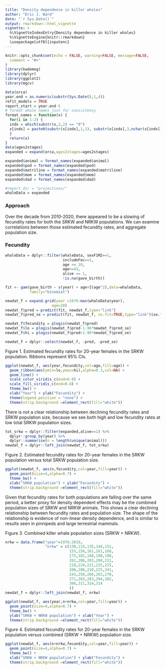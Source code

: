 ```yaml
---
title: "Density dependence in killer whales"
author: "Eric J. Ward"
date: "`r Sys.Date()`"
output: rmarkdown::html_vignette
vignette: >
  %\VignetteIndexEntry{Density dependence in killer whales}
  %\VignetteEngine{knitr::rmarkdown}
  \usepackage[utf8]{inputenc}
---
```



```r
knitr::opts_chunk$set(echo = FALSE, warning=FALSE, message=FALSE,
  comment = "#>"
)
library(kwdemog)
library(dplyr)
library(ggplot2)
library(mgcv)

data(orca)
year.end = as.numeric(substr(Sys.Date(),1,4))
refit_models = TRUE
report_start = year.end-5
# format whale names just for consistency
format_names = function(x) {
  for(i in 1:2) {
  indx = which(substr(x,2,2) == "0")
  x[indx] = paste0(substr(x[indx],1,1), substr(x[indx],3,nchar(x[indx])))
  }
  return(x)
}
data(ages2stages)
expanded = expand(orca,ages2stages=ages2stages)

expanded$animal = format_names(expanded$animal)
expanded$pod = format_names(expanded$pod)
expanded$matriline = format_names(expanded$matriline)
expanded$mom = format_names(expanded$mom)
expanded$dad = format_names(expanded$dad)

#report_dir = "projections/"
whaleData = expanded

```

### Approach  
Over the decade from 2010-2020, there appeared to be a slowing of fecundity rates for both the SRKW and NRKW populations. We can examine correlations between those estimated fecundity rates, and aggregate population size.  

### Fecundity  

```r
whaleData = dplyr::filter(whaleData, sexF1M2==1, 
                          includeFec==1, 
                          age >= 10,
                          age<=43,
                          alive == 1,
                          !is.na(gave_birth))

fit <- gam(gave_birth ~ s(year) + age+I(age^2),data=whaleData,
           family="binomial")

newdat_f = expand.grid(year =1976:max(whaleData$year),
                     age=20)
newdat_f$pred = predict(fit, newdat_f,type="link")
newdat_f$pred_se = predict(fit, newdat_f, se.fit=TRUE,type="link")$se.fit

newdat_f$fecundity = plogis(newdat_f$pred)
newdat_f$lo = plogis(newdat_f$pred-1.96*newdat_f$pred_se)
newdat_f$hi = plogis(newdat_f$pred+1.96*newdat_f$pred_se)

newdat_f = dplyr::select(newdat_f, -pred, -pred_se)
```

Figure 1. Estimated fecundity rates for 20-year females in the SRKW population. Ribbons represent 95% CIs.  
```r
ggplot(newdat_f, aes(year,fecundity,col=age,fill=age)) + 
  geom_ribbon(aes(ymin=lo,ymax=hi),alpha=0.3,col=NA) + 
  geom_line() +
  scale_color_viridis_c(end=0.8) + 
  scale_fill_viridis_c(end=0.8) + 
  theme_bw() + 
  xlab("Year") + ylab("Fecundity") + 
  theme(legend.position = "none") + 
  theme(strip.background =element_rect(fill="white"))
```  

There is not a clear relationship between declining fecundity rates and SRKW population size, because we see both high and low fecundity rates at low total SRKW population sizes.  

```r
tot_srkw = dplyr::filter(expanded,alive==1) %>% 
  dplyr::group_by(year) %>% 
  dplyr::summarise(n = length(unique(animal)))
newdat_f = dplyr::left_join(newdat_f, tot_srkw)
```

Figure 2. Estimated fecundity rates for 20-year females in the SRKW population versus total SRKW population size.  

```r
ggplot(newdat_f, aes(n,fecundity,col=year,fill=year)) + 
  geom_point(size=4,alpha=0.7) +
  theme_bw() + 
  xlab("SRKW population") + ylab("Fecundity") + 
  theme(strip.background =element_rect(fill="white"))
```

Given that fecundity rates for both populations are falling over the same period, a better proxy for density dependent effects may be the combined population sizes of SRKW and NRKW animals. This shows a clear declining relationship between fecundity rates and population size. The shape of the relationship is evidence of non-linear density dependence, and is similar to results seen in pinnipeds and large terrestrial mammals.

Figure 3. Combined killer whale population sizes (SRKW + NRKW).  

```r
nrkw = data.frame("year"=1976:2019,
                  "nrkw" = c(130,133,135,144,151,
                             155,158,161,161,168,
                             175,182,188,190,198,
                             201,206,203,208,211,
                             218,224,221,225,215,
                             206,208,210,225,241,
                             243,250,260,263,270,
                             271,283,283,294,302,
                             306,311,314,314
                             ))
newdat_f = dplyr::left_join(newdat_f, nrkw)
```


```r
ggplot(newdat_f, aes(year,n+nrkw,col=year,fill=year)) + 
  geom_point(size=4,alpha=0.7) +
  theme_bw() + 
  ylab("SRKW + NRKW population") + xlab("Year") + 
  theme(strip.background =element_rect(fill="white"))
```

Figure 4. Estimated fecundity rates for 20-year females in the SRKW population versus combined (SRKW + NRKW) population size.  

```r
ggplot(newdat_f, aes(n+nrkw,fecundity,col=year,fill=year)) + 
  geom_point(size=4,alpha=0.7) +
  theme_bw() + 
  xlab("SRKW + NRKW population") + ylab("Fecundity") + 
  theme(strip.background =element_rect(fill="white"))
```
